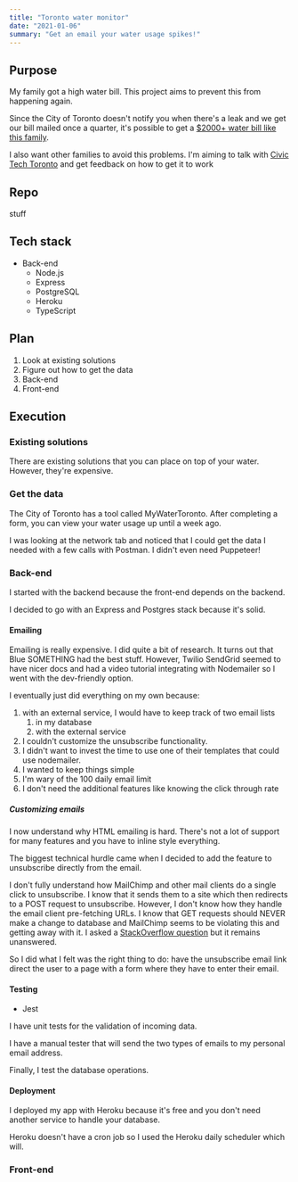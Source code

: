 ```yaml
---
title: "Toronto water monitor"
date: "2021-01-06"
summary: "Get an email your water usage spikes!"
---
```


## Purpose

My family got a high water bill. This project aims to prevent this from happening again.

Since the City of Toronto doesn't notify you when there's a leak and we get our bill mailed once a quarter, it's possible to get a [$2000+ water bill like this family](https://toronto.citynews.ca/2018/05/14/water-bill-leaky-toilet-scarborough).

I also want other families to avoid this problems. I'm aiming to talk with [Civic Tech Toronto](http://civictech.ca/) and get feedback on how to get it to work

## Repo

stuff

## Tech stack

- Back-end
  - Node.js
  - Express
  - PostgreSQL
  - Heroku
  - TypeScript

## Plan

1. Look at existing solutions
2. Figure out how to get the data
3. Back-end
4. Front-end

## Execution

### Existing solutions

There are existing solutions that you can place on top of your water. However, they're expensive.

### Get the data

The City of Toronto has a tool called MyWaterToronto.
After completing a form, you can view your water usage up until a week ago.

I was looking at the network tab and noticed that I could get the data I needed with a few calls with Postman. I didn't even need Puppeteer!

### Back-end

I started with the backend because the front-end depends on the backend.

I decided to go with an Express and Postgres stack because it's solid.

#### Emailing

Emailing is really expensive.
I did quite a bit of research.
It turns out that Blue SOMETHING had the best stuff. However, Twilio SendGrid seemed to have nicer docs and had a video tutorial integrating with Nodemailer so I went with the dev-friendly option.

I eventually just did everything on my own because:

1. with an external service, I would have to keep track of two email lists
   1. in my database
   2. with the external service
2. I couldn't customize the unsubscribe functionality.
3. I didn't want to invest the time to use one of their templates that could use nodemailer.
4. I wanted to keep things simple
5. I'm wary of the 100 daily email limit
6. I don't need the additional features like knowing the click through rate

##### Customizing emails

I now understand why HTML emailing is hard.
There's not a lot of support for many features and you have to inline style everything.

The biggest technical hurdle came when I decided to add the feature to unsubscribe directly from the email.

I don't fully understand how MailChimp and other mail clients do a single click to unsubscribe. I know that it sends them to a site which then redirects to a POST request to unsubscribe. However, I don't know how they handle the email client pre-fetching URLs. I know that GET requests should NEVER make a change to database and MailChimp seems to be violating this and getting away with it. I asked a [StackOverflow question]() but it remains unanswered.

So I did what I felt was the right thing to do: have the unsubscribe email link direct the user to a page with a form where they have to enter their email.

#### Testing

- Jest

I have unit tests for the validation of incoming data.

I have a manual tester that will send the two types of emails to my personal email address.

Finally, I test the database operations.

#### Deployment

I deployed my app with Heroku because it's free and you don't need another service to handle your database.

Heroku doesn't have a cron job so I used the Heroku daily scheduler which will.

### Front-end
